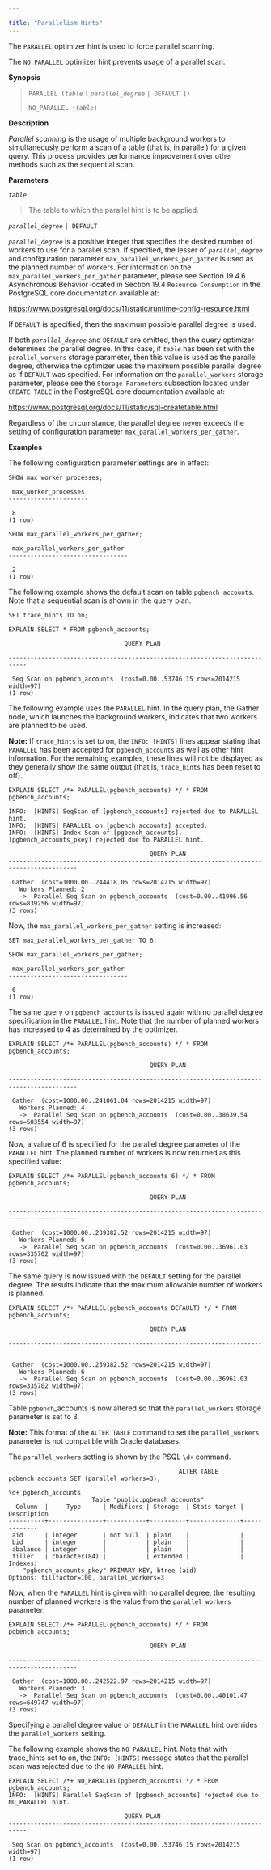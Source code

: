 ---

title: "Parallelism Hints"
---

<div id="parallelism_hints" class="registered_link"></div>

The `PARALLEL` optimizer hint is used to force parallel scanning.

The `NO_PARALLEL` optimizer hint prevents usage of a parallel scan.

**Synopsis**

> `PARALLEL (`*`table`* `[` *`parallel_degree`* `| DEFAULT ])`
>
>
>
> `NO_PARALLEL (`*`table`*`)`

**Description**

*Parallel scanning* is the usage of multiple background workers to simultaneously perform a scan of a table (that is, in parallel) for a given query. This process provides performance improvement over other methods such as the sequential scan.

**Parameters**

*`table`*

> The table to which the parallel hint is to be applied.

*`parallel_degree`* `| DEFAULT`

*`parallel_degree`* is a positive integer that specifies the desired number of workers to use for a parallel scan. If specified, the lesser of *`parallel_degree`* and configuration parameter `max_parallel_workers_per_gather` is used as the planned number of workers. For information on the `max_parallel_workers_per_gather` parameter, please see Section 19.4.6 Asynchronous Behavior located in Section 19.4 `Resource Consumption` in the PostgreSQL core documentation available at:

https://www.postgresql.org/docs/11/static/runtime-config-resource.html

If `DEFAULT` is specified, then the maximum possible parallel degree is used.

If both *`parallel_degree`* and `DEFAULT` are omitted, then the query optimizer determines the parallel degree. In this case, if *`table`* has been set with the `parallel_workers` storage parameter, then this value is used as the parallel degree, otherwise the optimizer uses the maximum possible parallel degree as if `DEFAULT` was specified. For information on the `parallel_workers` storage parameter, please see the `Storage Parameters` subsection located under `CREATE TABLE` in the PostgreSQL core documentation available at:

https://www.postgresql.org/docs/11/static/sql-createtable.html

Regardless of the circumstance, the parallel degree never exceeds the setting of configuration parameter `max_parallel_workers_per_gather`.

**Examples**

The following configuration parameter settings are in effect:

```
SHOW max_worker_processes;

 max_worker_processes
----------------------

 8
(1 row)

SHOW max_parallel_workers_per_gather;

 max_parallel_workers_per_gather
---------------------------------

 2
(1 row)
```

The following example shows the default scan on table `pgbench_accounts`. Note that a sequential scan is shown in the query plan.

```
SET trace_hints TO on;

EXPLAIN SELECT * FROM pgbench_accounts;

                                QUERY PLAN

---------------------------------------------------------------------------

 Seq Scan on pgbench_accounts  (cost=0.00..53746.15 rows=2014215 width=97)
(1 row)
```

The following example uses the `PARALLEL` hint. In the query plan, the Gather node, which launches the background workers, indicates that two workers are planned to be used.

**Note:** If `trace_hints` is set to on, the `INFO: [HINTS]` lines appear stating that `PARALLEL` has been accepted for `pgbench_accounts` as well as other hint information. For the remaining examples, these lines will not be displayed as they generally show the same output (that is, `trace_hints` has been reset to off).

```
EXPLAIN SELECT /*+ PARALLEL(pgbench_accounts) */ * FROM pgbench_accounts;

INFO:  [HINTS] SeqScan of [pgbench_accounts] rejected due to PARALLEL hint.
INFO:  [HINTS] PARALLEL on [pgbench_accounts] accepted.
INFO:  [HINTS] Index Scan of [pgbench_accounts].[pgbench_accounts_pkey] rejected due to PARALLEL hint.

                                       QUERY PLAN
-----------------------------------------------------------------------------------------

 Gather  (cost=1000.00..244418.06 rows=2014215 width=97)
   Workers Planned: 2
   ->  Parallel Seq Scan on pgbench_accounts  (cost=0.00..41996.56 rows=839256 width=97)
(3 rows)
```

Now, the `max_parallel_workers_per_gather` setting is increased:

```
SET max_parallel_workers_per_gather TO 6;

SHOW max_parallel_workers_per_gather;

 max_parallel_workers_per_gather
---------------------------------

 6
(1 row)
```

The same query on `pgbench_accounts` is issued again with no parallel degree specification in the `PARALLEL` hint. Note that the number of planned workers has increased to 4 as determined by the optimizer.

```
EXPLAIN SELECT /*+ PARALLEL(pgbench_accounts) */ * FROM pgbench_accounts;

                                       QUERY PLAN

-----------------------------------------------------------------------------------------

 Gather  (cost=1000.00..241061.04 rows=2014215 width=97)
   Workers Planned: 4
   ->  Parallel Seq Scan on pgbench_accounts  (cost=0.00..38639.54 rows=503554 width=97)
(3 rows)
```

Now, a value of 6 is specified for the parallel degree parameter of the `PARALLEL` hint. The planned number of workers is now returned as this specified value:

```
EXPLAIN SELECT /*+ PARALLEL(pgbench_accounts 6) */ * FROM pgbench_accounts;

                                       QUERY PLAN

-----------------------------------------------------------------------------------------

 Gather  (cost=1000.00..239382.52 rows=2014215 width=97)
   Workers Planned: 6
   ->  Parallel Seq Scan on pgbench_accounts  (cost=0.00..36961.03 rows=335702 width=97)
(3 rows)
```

The same query is now issued with the `DEFAULT` setting for the parallel degree. The results indicate that the maximum allowable number of workers is planned.

```
EXPLAIN SELECT /*+ PARALLEL(pgbench_accounts DEFAULT) */ * FROM pgbench_accounts;

                                       QUERY PLAN

-----------------------------------------------------------------------------------------

 Gather  (cost=1000.00..239382.52 rows=2014215 width=97)
   Workers Planned: 6
   ->  Parallel Seq Scan on pgbench_accounts  (cost=0.00..36961.03 rows=335702 width=97)
(3 rows)
```

Table `pgbench`_accounts is now altered so that the `parallel_workers` storage parameter is set to 3.

**Note:** This format of the `ALTER TABLE` command to set the `parallel_workers` parameter is not compatible with Oracle databases.

The `parallel_workers` setting is shown by the PSQL `\d+` command.

```
                                               ALTER TABLE pgbench_accounts SET (parallel_workers=3);

\d+ pgbench_accounts
                       Table "public.pgbench_accounts"
  Column  |     Type      | Modifiers | Storage  | Stats target | Description
----------+---------------+-----------+----------+--------------+-------------
 aid      | integer       | not null  | plain    |              |
 bid      | integer       |           | plain    |              |
 abalance | integer       |           | plain    |              |
 filler   | character(84) |           | extended |              |
Indexes:
    "pgbench_accounts_pkey" PRIMARY KEY, btree (aid)
Options: fillfactor=100, parallel_workers=3
```

Now, when the `PARALLEL` hint is given with no parallel degree, the resulting number of planned workers is the value from the `parallel_workers` parameter:

```
EXPLAIN SELECT /*+ PARALLEL(pgbench_accounts) */ * FROM pgbench_accounts;

                                       QUERY PLAN

-----------------------------------------------------------------------------------------

 Gather  (cost=1000.00..242522.97 rows=2014215 width=97)
   Workers Planned: 3
   ->  Parallel Seq Scan on pgbench_accounts  (cost=0.00..40101.47 rows=649747 width=97)
(3 rows)
```

Specifying a parallel degree value or `DEFAULT` in the `PARALLEL` hint overrides the `parallel_workers` setting.

The following example shows the `NO_PARALLEL` hint. Note that with trace_hints set to on, the `INFO: [HINTS]` message states that the parallel scan was rejected due to the `NO_PARALLEL` hint.

```
EXPLAIN SELECT /*+ NO_PARALLEL(pgbench_accounts) */ * FROM pgbench_accounts;
INFO:  [HINTS] Parallel SeqScan of [pgbench_accounts] rejected due to NO_PARALLEL hint.

                                QUERY PLAN
---------------------------------------------------------------------------

 Seq Scan on pgbench_accounts  (cost=0.00..53746.15 rows=2014215 width=97)
(1 row)
```


